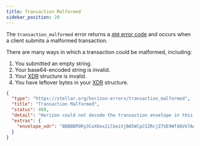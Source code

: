 ```yaml
---
title: Transaction Malformed
sidebar_position: 20
---
```



The `transaction_malformed` error returns a [`400` error code](https://developer.mozilla.org/en-US/docs/Web/HTTP/Status/400) and occurs when a client submits a malformed transaction.

There are many ways in which a transaction could be malformed, including:

1. You submitted an empty string.
2. Your base64-encoded string is invalid.
3. Your [XDR](../../../structure/xdr.mdx) structure is invalid.
4. You have leftover bytes in your [XDR](../../../structure/xdr.mdx) structure.

<ExampleResponse title="Example Response for a 'Transaction Malformed' Status Code">

```json
{
  "type": "https://stellar.org/horizon-errors/transaction_malformed",
  "title": "Transaction Malformed",
  "status": 400,
  "detail": "Horizon could not decode the transaction envelope in this request. A transaction should be an XDR TransactionEnvelope struct encoded using base64.  The envelope read from this request is echoed in the `extras.envelope_xdr` field of this response for your convenience.",
  "extras": {
    "envelope_xdr": "BBBBBPORy3CoX6ox2ilbeiVjBA5WlpCSZRcjZ7VE9Wf4QVk7AAAAZAAAQz0AAAACAAAAAAAAAAAAAAABAAAAAAAAAAEAAAAA85HLcKhfqjHaKVt6JWMEDlaWkJJlFyNntUT1Z/hBWTsAAAAAAAAAAAL68IAAAAAAAAAAARN17BEAAABAA9Ad7OKc7y60NT/JuobaHOfmuq8KbZqcV6G/es94u9yT84fi0aI7tJsFMOyy8cZ4meY3Nn908OU+KfRWV40UCw=="
  }
}
```

</ExampleResponse>
